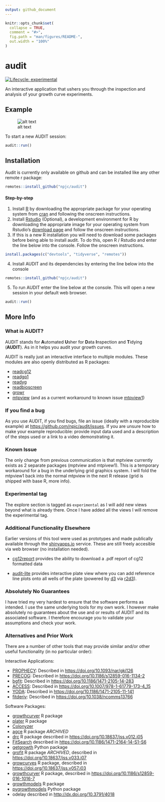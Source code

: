 ```yaml
---
output: github_document
---
```


<!-- README.md is generated from README.Rmd. Please edit that file -->

```r
knitr::opts_chunk$set(
  collapse = TRUE,
  comment = "#>",
  fig.path = "man/figures/README-",
  out.width = "100%"
)
```
# audit

<!-- badges: start -->
[![Lifecycle: experimental](https://img.shields.io/badge/lifecycle-experimental-orange.svg)](https://www.tidyverse.org/lifecycle/#experimental)
<!-- badges: end -->

An interactive application that ushers you through the inspection and analysis of your growth curve experiments.

## Example

![alt text](eg.gif)

To start a new AUDIT session:

```r
audit::run()
```

## Installation

Audit is currently only available on github and can be installed like any other
remote r package:

``` r
remotes::install_github("npjc/audit")
```

#### Step-by-step

1. Install [R][] by downloading the appropriate package for your operating system from [cran][] and following the onscreen instructions.
2. Install [Rstudio][] (Optional), a development environment for R by downloading the appropriate image for your operating system from Rstudio's [download page][] and follow the onscreen instructions.
3. If this is a new R installation you will need to download some packages before being able to install audit. To do this, open R / Rstudio and enter the line below into the console. Follow the onscreen instructions.

```r
install.packages(c("devtools", "tidyverse", "remotes"))
```
4. Install AUDIT and its dependencies by entering the line below into the console

``` r
remotes::install_github("npjc/audit")
```

5. To run AUDIT enter the line below at the console. This will open a new session in your default web browser.

```r
audit::run()
```

## More Info

### What is AUDIT?

AUDIT stands for  **A**utomated **U**sher for **D**ata **I**nspection and **T**idying (**AUDIT**). As in it helps you audit your growth curves.

AUDIT is really just an interactive interface to multiple modules. These modules are also openly distributed as R packages:

- [readcg12][]
- [readgp1][]
- [readyg][]
- [readbioscreen][]
- [growr][]
- [mtpview][] (and as a current workaround to known issue [mtpview1][])

### If you find a bug

As you use AUDIT, if you find bugs, file an issue (ideally with a reproducible example) at <https://github.com/npjc/audit/issues>. If you are unsure how to make your example reproducible: provide input data used and a description of the steps used or a link to a video demonstrating it.

### Known Issue

The only change from previous communication is that mptview currently exists as 2 separate packages (mptview and mtpivew1). This is a temporary workaround for a bug in the underlying grid graphics system. I will fold the mtpview1 back into the normal mtpview in the next R release (grid is shipped with base R, more info). 

### Experimental tag

The explore section is tagged as `experimental` as I will add new views beyond what is already there. Once I have added all the views I will remove the experimental tag. 

### Additional Functionality Elsewhere

Earlier versions of this tool were used as prototypes and made publically available through the  [shinyapps.io][] service. These are still freely accesible via web browser (no installation needed).

- [cg12report][] provides the ability to download a .pdf report of cg12 formatted data

- [audit-lite][] provides interactive plate view where you can add reference line plots onto all wells of the plate (powered by [d3][] via [r2d3][]).

### Absolutely No Guarantees

I have tried my very hardest to ensure that the software performs as intended. I use the same underlying tools for my own work. I however make absolutely no guarantees about the use and or results of AUDIT and its associated software. I therefore encourage you to validate your assumptions and check your work.

### Alternatives and Prior Work

There are a number of other tools that may provide similar and/or other useful functionality (in no particular order):

Interactive Applications: 

- [PROPHECY][]: Described in <https://doi.org/10.1093/nar/gki126>
- [PRECOG][]: Described in <https://doi.org/10.1186/s12859-016-1134-2>
- [bgfit][]: Described in <https://doi.org/10.1186/1471-2105-14-283>
- [ACCESS][]: Described in <https://doi.org/10.1007/978-1-61779-173-4_15>
- [YODA][]: Described in <https://doi.org/10.1186/1471-2105-11-141>
- [fitderiv][]: Described in <https://doi.org/10.1038/ncomms13766>

Software Packages:

- [growthcurver][] R package
- [plater][] R package
- [Colonyzer][]
- [agce][] R package *ARCHIVED*
- [drc][] R package described in <https://doi.org/10.18637/jss.v012.i05>
- [FitSearch][] described in <https://doi.org/10.1186/1471-2164-14-S1-S6>
- [getgrowth][] Python package
- [grofit][] R package *ARCHIVED*, described in <https://doi.org/10.18637/jss.v033.i07>
- [growcurves][] R package, described in <https://doi.org/10.18637/jss.v057.i03>
- [growthcurver][] R package, described in <https://doi.org/10.1186/s12859-016-1016-7>
- [growthmodels][] R package
- [pygrowthmodels][] Python package
- odelay described in <http://dx.doi.org/10.3791/4018>

[shiny]: http://shiny.rstudio.com
[R]: https://cran.r-project.org
[cran]: https://cran.r-project.org
[Rstudio]: https://www.rstudio.com/products/rstudio
[download page]: https://www.rstudio.com/products/rstudio/download/#download
[readcg12]: https://github.com/npjc/readcg12
[readgp1]: https://github.com/npjc/readgp1
[readyg]: https://github.com/npjc/readyg
[readbioscreen]: https://github.com/npjc/readbioscreen
[growr]: https://github.com/npjc/growr
[mtpview]: https://github.com/npjc/mtpview
[mtpview1]: https://github.com/npjc/mtpview1
[shinyapps.io]: https://shinyapps.io
[cg12report]: https://nicolascoutin.shinyapps.io/cg12report/
[audit-lite]: https://nicolascoutin.shinyapps.io/audit-lite/
[d3]: https://d3js.org
[r2d3]: https://github.com/rstudio/r2d3
[PROPHECY]: http://prophecy.lundberg.gu.se/Main.aspx?Mainmnu=PRECOG
[PRECOG]: http://precog.lundberg.gu.se/Pages/Content/Precog
[ACCESS]: https://doi.org/10.1007/978-1-61779-173-4_15
[bgfit]: http://sels.tecnico.ulisboa.pt/bgfit/
[YODA]: http://kaeberleinlab.org/yoda/
[growthcurver]: https://CRAN.R-project.org/package=growthcurver
[plater]: https://CRAN.R-project.org/package=plater
[Colonyzer]: https://doi.org/10.1186/1471-2105-11-287
[agce]: https://CRAN.R-project.org/package=agce
[drc]: https://CRAN.R-project.org/package=drc
[fitderiv]: http://swainlab.bio.ed.ac.uk/software/fitderiv/
[FitSearch]: http://fitsearch.kaist.ac.kr
[getgrowth]: https://pypi.org/project/getgrowth/
[grofit]: https://CRAN.R-project.org/package=grofit
[growcurves]: https://CRAN.R-project.org/package=growcurves
[growthcurver]: https://CRAN.R-project.org/package=growthcurver
[growthmodels]: https://CRAN.R-project.org/package=growthmodels
[pygrowthmodels]: https://pypi.org/project/pygrowthmodels/
